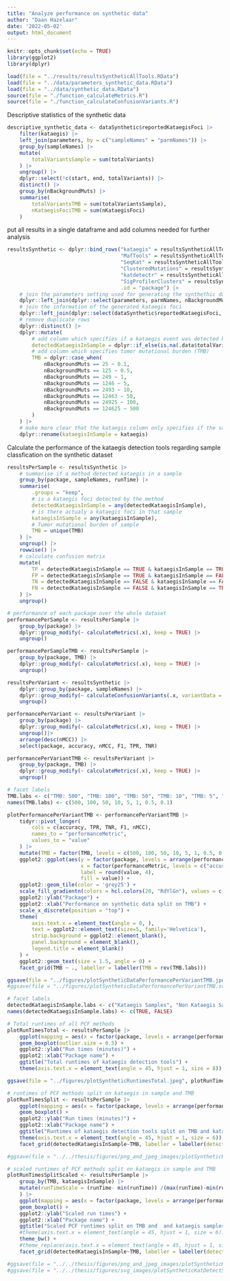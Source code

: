 ```yaml
---
title: "Analyze performance on synthetic data"
author: "Daan Hazelaar"
date: '2022-05-02'
output: html_document
---
```


```r
knitr::opts_chunk$set(echo = TRUE)
library(ggplot2)
library(dplyr)
```


```r
load(file = "../results/resultsSyntheticAllTools.RData")
load(file = "../data/parameters_synthetic_data.RData")
load(file = "../data/synthetic_data.RData")
source(file = "./function_calculateMetrics.R")
source(file = "./function_calculateConfusionVariants.R")
```


Descriptive statistics of the synthetic data
```r
descriptive_synthetic_data <- dataSynthetic$reportedKataegisFoci |> 
    filter(kataegis) |> 
    left_join(parameters, by = c("sampleNames" = "parmNames")) |> 
    group_by(sampleNames) |> 
    mutate(
        totalVariantsSample = sum(totalVariants)
    ) |> 
    ungroup() |> 
    dplyr::select(!c(start, end, totalVariants)) |> 
    distinct() |> 
    group_by(nBackgroundMuts) |> 
    summarise(
        totalVariantsTMB = sum(totalVariantsSample),
        nKataegisFociTMB = sum(nKataegisFoci)
    )
```




put all results in a single dataframe and add columns needed for further analysis
```r
resultsSynthetic <- dplyr::bind_rows("kataegis" = resultsSyntheticAllTools$kataegis, 
                                     "MafTools" = resultsSyntheticAllTools$maftools, 
                                     "SeqKat" = resultsSyntheticAllTools$seqkat,
                                     "ClusteredMutations" = resultsSyntheticAllTools$clusteredMutations,
                                     "katdetectr" = resultsSyntheticAllTools$katdetectr,
                                     "SigProfilerClusters" = resultsSyntheticAllTools$sigProfilerClusters,
                                     .id = "package") |> 
    # join the parameters setting used for generating the synthethic data
    dplyr::left_join(dplyr::select(parameters, parmNames, nBackgroundMuts), by = c("sampleNames" = "parmNames")) |> 
    # join the information of the generated kataegis foci
    dplyr::left_join(dplyr::select(dataSynthetic$reportedKataegisFoci, sampleNames, kataegis), by = "sampleNames") |> 
    # remove duplicate rows
    dplyr::distinct() |> 
    dplyr::mutate(
        # add column which specifies if a kataegis event was detected by the method
        detectedKataegisInSample = dplyr::if_else(is.na(.data$totalVariants), FALSE, TRUE),
        # add column which specifies tumor mutational burden (TMB)
        TMB = dplyr::case_when(
            nBackgroundMuts == 25 ~ 0.1,
            nBackgroundMuts == 125 ~ 0.5,
            nBackgroundMuts == 249 ~ 1,
            nBackgroundMuts == 1246 ~ 5,
            nBackgroundMuts == 2493 ~ 10,
            nBackgroundMuts == 12463 ~ 50,
            nBackgroundMuts == 24925 ~ 100,
            nBackgroundMuts == 124625 ~ 500
        )
    ) |> 
    # make more clear that the kataegis column only specifies if the sample contains a kataegis event
    dplyr::rename(kataegisInSample = kataegis)
```

Calculate the performance of the kataegis detection tools regarding sample classfication on the synthetic dataset
```r
resultsPerSample <- resultsSynthetic |> 
    # summarise if a method detected kataegis in a sample
    group_by(package, sampleNames, runTime) |> 
    summarise(
        .groups = "keep",
        # is a kataegis foci detected by the method
        detectedKataegisInSample = any(detectedKataegisInSample),
        # is there actualy a kataegis foci in that sample
        kataegisInSample = any(kataegisInSample),
        # Tumor mutational burden of sample
        TMB = unique(TMB)
    ) |> 
    ungroup() |> 
    rowwise() |> 
    # calculate confusion matrix
    mutate(
        TP = detectedKataegisInSample == TRUE & kataegisInSample == TRUE,
        FP = detectedKataegisInSample == TRUE & kataegisInSample == FALSE,
        TN = detectedKataegisInSample == FALSE & kataegisInSample == FALSE,
        FN = detectedKataegisInSample == FALSE & kataegisInSample == TRUE
    ) |> 
    ungroup()

# performance of each package over the whole dataset
performancePerSample <- resultsPerSample |> 
    group_by(package) |> 
    dplyr::group_modify(~ calculateMetrics(.x), keep = TRUE) |> 
    ungroup()

performancePerSampleTMB <- resultsPerSample |> 
    group_by(package, TMB) |> 
    dplyr::group_modify(~ calculateMetrics(.x), keep = TRUE) |> 
    ungroup()
```

```r
resultsPerVariant <- resultsSynthetic |>
    dplyr::group_by(package, sampleNames) |>
    dplyr::group_modify(~ calculateConfusionVariants(.x, variantData = dataSynthetic), keep = TRUE) |>
    ungroup()

performancePerVariant <- resultsPerVariant |> 
    group_by(package) |> 
    dplyr::group_modify(~ calculateMetrics(.x), keep = TRUE) |> 
    ungroup()|>  
    arrange(desc(nMCC)) |> 
    select(package, accuracy, nMCC, F1, TPR, TNR)

performancePerVariantTMB <- resultsPerVariant |> 
    group_by(package, TMB) |> 
    dplyr::group_modify(~ calculateMetrics(.x), keep = TRUE) |> 
    ungroup()
```


```r
# facet labels
TMB.labs <- c("TMB: 500", "TMB: 100", "TMB: 50", "TMB: 10", "TMB: 5", "TMB: 1", "TMB: 0.5", "TMB: 0.1")
names(TMB.labs) <- c(500, 100, 50, 10, 5, 1, 0.5, 0.1)

plotPerformancePerVariantTMB <- performancePerVariantTMB |> 
    tidyr::pivot_longer(
        cols = c(accuracy, TPR, TNR, F1, nMCC),
        names_to = "performanceMetric",
        values_to = "value"
    ) |> 
    mutate(TMB = factor(TMB, levels = c(500, 100, 50, 10, 5, 1, 0.5, 0.1))) |> 
    ggplot2::ggplot(aes(y = factor(package, levels = arrange(performancePerVariant, nMCC)$package), 
                        x = factor(performanceMetric, levels = c("accuracy", "nMCC", "F1", "TPR", "TNR")), 
                        label = round(value, 4), 
                        fill = value)) +
    ggplot2::geom_tile(color = 'grey25') +
    scale_fill_gradientn(colors = hcl.colors(20, "RdYlGn"), values = c(0,0.5,1)) +
    ggplot2::ylab("Package") +
    ggplot2::xlab("Performance on synthetic data split on TMB") +
    scale_x_discrete(position = "top") +
    theme(
        axis.text.x = element_text(angle = 0, ),
        text = ggplot2::element_text(size=5, family='Helvetica'),
        strip.background = ggplot2::element_blank(),
        panel.background = element_blank(),
        legend.title = element_blank()
    ) +
    ggplot2::geom_text(size = 1.5, angle = 0) +
    facet_grid(TMB ~ ., labeller = labeller(TMB = rev(TMB.labs)))

ggsave(file = "../figures/plotSyntheticDataPerformancePerVariantTMB.jpeg", plotPerformancePerVariantTMB, width = 3.5)
#ggsave(file = "../figures/plotSyntheticDataPerformancePerVariantTMB.svg", plotPerformancePerVariantTMB, width = 3.5)
```

```r
# facet labels
detectedKataegisInSample.labs <- c("Kataegis Samples", "Non Kataegis Samples")
names(detectedKataegisInSample.labs) <- c(TRUE, FALSE)

# Total runtimes of all PCF methods 
plotRunTimesTotal <- resultsPerSample |> 
    ggplot(mapping = aes(x = factor(package, levels = arrange(performancePerSample, meanRuntime)$package), y = runTime/60)) + 
    geom_boxplot(outlier.size = 0.5) +
    ggplot2::ylab("Run times (minutes)") +
    ggplot2::xlab("Package name") +
    ggtitle("Total runtimes of kataegis detection tools") +
    theme(axis.text.x = element_text(angle = 45, hjust = 1, size = 8))

ggsave(file = "../figures/plotSyntheticRuntimesTotal.jpeg", plotRunTimesTotal, width = 12, height = 4)

# runtimes of PCF methods split on kataegis in sample and TMB
plotRunTimesSplit <- resultsPerSample |> 
    ggplot(mapping = aes(x = factor(package, levels = arrange(performancePerSample, meanRuntime)$package), y = runTime/60)) + 
    geom_boxplot() +
    ggplot2::ylab("Run times (minutes)") +
    ggplot2::xlab("Package name") +
    ggtitle("Runtimes of kataegis detection tools split on TMB and kataegis samples") +
    theme(axis.text.x = element_text(angle = 45, hjust = 1, size = 6)) +
    facet_grid(detectedKataegisInSample~TMB, labeller = labeller(detectedKataegisInSample = detectedKataegisInSample.labs, TMB = TMB.labs))

#ggsave(file = "../../thesis/figures/png_and_jpeg_images/plotSyntheticRuntimesSplit.jpeg", plotRunTimesSplit, width = 12, height = 5)

# scaled runtimes of PCF methods split on kataegis in sample and TMB
plotRunTimesSplitScaled <- resultsPerSample |> 
    group_by(TMB, kataegisInSample) |> 
    mutate(runTimeScale = (runTime- min(runTime)) /(max(runTime)-min(runTime))
    ) |>
    ggplot(mapping = aes(x = factor(package, levels = arrange(performancePerSample, meanRuntime)$package), y = runTimeScale)) + 
    geom_boxplot() +
    ggplot2::ylab("Scaled run times") +
    ggplot2::xlab("Package name") +
    ggtitle("Scaled PCF runtimes split on TMB and  and kataegis samples") +
    #theme(axis.text.x = element_text(angle = 45, hjust = 1, size = 6)) +
    theme_bw() +
    #theme_replace(axis.text.x = element_text(angle = 45, hjust = 1, size = 8)) +
    facet_grid(detectedKataegisInSample~TMB, labeller = labeller(detectedKataegisInSample = detectedKataegisInSample.labs, TMB = TMB.labs))

#ggsave(file = "../../thesis/figures/png_and_jpeg_images/plotSyntheticKatDetectSplitScaled.jpeg", plotRunTimesSplitScaled, width = 12, height = 5)
#ggsave(file = "../../thesis/figures/svg_images/plotSyntheticKatDetectSplitScaled.svg", plotRunTimesSplitScaled, width = 12, height = 5)
```





